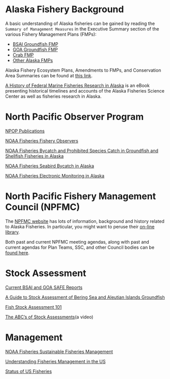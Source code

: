 # Alaska Fishery Background

A basic understanding of Alaska fisheries can be gained by reading the `Summary of Management Measures` in the Executive Summary section of the various Fishery Management Plans (FMPs):    

* [BSAI Groundfish FMP](https://www.npfmc.org/wp-content/uploads/BSAIfmp.pdf)
* [GOA Groundfish FMP](https://www.npfmc.org/wp-content/PDFdocuments/fmp/GOA/GOAfmp.pdf)
* [Crab FMP](https://www.npfmc.org/wp-content/PDFdocuments/fmp/Crab/CrabFMP.pdf)
* [Other Alaska  FMPs](https://www.npfmc.org/library/fmps-feps/)

Alaska Fishery Ecosystem Plans, Amendments to FMPs, and Conservation Area Summaries can be found at [this link](https://www.npfmc.org/library/fmps-feps/).

[A History of Federal Marine Fisheries Research in Alaska](https://www.fisheries.noaa.gov/resource/outreach-materials/history-federal-marine-fisheries-research-alaska) is an eBook presenting historical timelines and accounts of the Alaska Fisheries Science Center as well as fisheries research in Alaska.

# North Pacific Observer Program

[NPOP Publications](https://www.fisheries.noaa.gov/resource/document/north-pacific-observer-program-publications)

[NOAA Fisheries Fishery Observers](https://www.fisheries.noaa.gov/topic/fishery-observers/overview)

[NOAA Fisheries Bycatch and Prohibited Species Catch in Groundfish and Shellfish Fisheries in Alaska](https://www.fisheries.noaa.gov/alaska/bycatch/bycatch-and-prohibited-species-catch-groundfish-and-shellfish-fisheries-alaska)

[NOAA Fisheries Seabird Bycatch in Alaska](https://www.fisheries.noaa.gov/alaska/bycatch/seabird-bycatch-alaska)

[NOAA Fisheries Electronic Monitoring in Alaska](https://www.fisheries.noaa.gov/alaska/resources-fishing/electronic-monitoring-alaska)

# North Pacific Fishery Management Council (NPFMC)

The [NPFMC website](https://www.npfmc.org/) has lots of information, background and history related to Alaska Fisheries.  In particular, you might want to peruse their [on-line library](https://www.npfmc.org/library/).

Both past and current NPFMC meeting agendas, along with past and current agendas for Plan Teams, SSC, and other Council bodies can be [found here](https://meetings.npfmc.org/).

# Stock Assessment

[Current BSAI and GOA SAFE Reports](https://www.npfmc.org/library/safe-reports/)

[A Guide to Stock Assessment of Bering Sea and Aleutian Islands Groundfish](https://www.npfmc.org/wp-content/PDFdocuments/resources/BS_Stock.pdf)

[Fish Stock Assessment 101](https://www.st.nmfs.noaa.gov/Assets/stock/documents/Fish_Stock_Assessment_101.pdf)

[The ABC's of Stock Assessments](https://www.youtube.com/watch?v=3UbWMdpavUE)(a video)

# Management

[NOAA Fisheries Sustainable Fisheries Management](https://www.fisheries.noaa.gov/topic/sustainable-fisheries/management)

[Understanding Fisheries Management in the US](https://www.fisheries.noaa.gov/insight/understanding-fisheries-management-united-states)

[Status of US Fisheries](https://www.fisheries.noaa.gov/topic/sustainable-fisheries/status-of-u.s.-fisheries)
